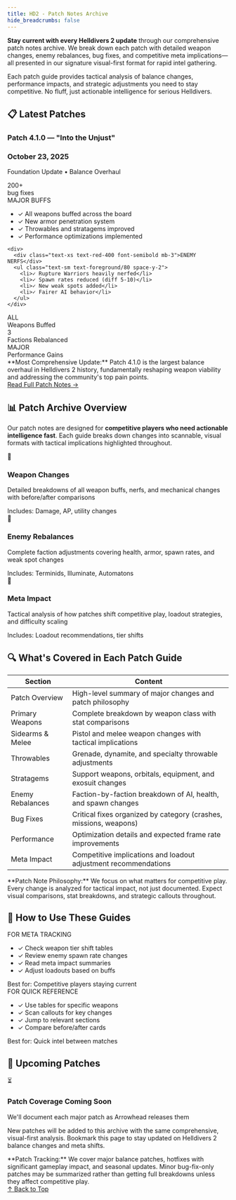 ```yaml
---
title: HD2 - Patch Notes Archive
hide_breadcrumbs: false
---
```



<div class="space-y-6 mb-8">

**Stay current with every Helldivers 2 update** through our comprehensive patch notes archive. We break down each patch with detailed weapon changes, enemy rebalances, bug fixes, and competitive meta implications—all presented in our signature visual-first format for rapid intel gathering.

Each patch guide provides tactical analysis of balance changes, performance impacts, and strategic adjustments you need to stay competitive. No fluff, just actionable intelligence for serious Helldivers.

</div>

<div class="my-12 border-t-2 border-primary/30"></div>

## 📋 Latest Patches

<div class="space-y-6 mb-10">

### Patch 4.1.0 — "Into the Unjust"

<div class="p-8 bg-gradient-to-br from-primary/10 via-card/50 to-primary/5 rounded-lg border-2 border-primary/30 mb-8">
  <div class="flex items-center justify-between mb-6 pb-4 border-b border-primary/20">
    <div>
      <h3 class="text-2xl font-bold text-foreground mb-1">October 23, 2025</h3>
      <p class="text-sm text-foreground/60">Foundation Update • Balance Overhaul</p>
    </div>
    <div class="text-right">
      <div class="text-5xl font-bold text-fs-gold">200+</div>
      <div class="text-xs text-foreground/60">bug fixes</div>
    </div>
  </div>
  
  <div class="grid grid-cols-1 md:grid-cols-2 gap-6 mb-6">
    <div>
      <div class="text-xs text-green-400 font-semibold mb-3">MAJOR BUFFS</div>
      <ul class="text-sm text-foreground/80 space-y-2">
        <li>✓ All weapons buffed across the board</li>
        <li>✓ New armor penetration system</li>
        <li>✓ Throwables and stratagems improved</li>
        <li>✓ Performance optimizations implemented</li>
      </ul>
    </div>
    
    <div>
      <div class="text-xs text-red-400 font-semibold mb-3">ENEMY NERFS</div>
      <ul class="text-sm text-foreground/80 space-y-2">
        <li>✓ Rupture Warriors heavily nerfed</li>
        <li>✓ Spawn rates reduced (diff 5-10)</li>
        <li>✓ New weak spots added</li>
        <li>✓ Fairer AI behavior</li>
      </ul>
    </div>
  </div>
  
  <div class="grid grid-cols-1 md:grid-cols-3 gap-4 mb-6">
    <div class="p-4 bg-card/50 rounded-lg border border-border text-center">
      <div class="text-2xl font-bold text-primary mb-1">ALL</div>
      <div class="text-xs text-foreground/60">Weapons Buffed</div>
    </div>
    <div class="p-4 bg-card/50 rounded-lg border border-border text-center">
      <div class="text-2xl font-bold text-primary mb-1">3</div>
      <div class="text-xs text-foreground/60">Factions Rebalanced</div>
    </div>
    <div class="p-4 bg-card/50 rounded-lg border border-border text-center">
      <div class="text-2xl font-bold text-primary mb-1">MAJOR</div>
      <div class="text-xs text-foreground/60">Performance Gains</div>
    </div>
  </div>
  
  <Callout variant="success">
**Most Comprehensive Update:** Patch 4.1.0 is the largest balance overhaul in Helldivers 2 history, fundamentally reshaping weapon viability and addressing the community's top pain points.
</Callout>

  <div class="mt-6">
    <a 
      href="/helldivers2/patchnotes/410patch" 
      class="inline-flex items-center justify-center whitespace-nowrap rounded-lg text-sm font-medium transition-colors bg-primary/20 hover:bg-primary/30 text-primary px-6 py-3"
    >
      Read Full Patch Notes →
    </a>
  </div>
</div>

</div>

<div class="my-12 border-t-2 border-primary/30"></div>

## 📊 Patch Archive Overview

<div class="space-y-6 mb-8">

Our patch notes are designed for **competitive players who need actionable intelligence fast**. Each guide breaks down changes into scannable, visual formats with tactical implications highlighted throughout.

</div>

<div class="grid grid-cols-1 md:grid-cols-3 gap-4 mb-8">
  <div class="p-6 bg-card/50 rounded-lg border border-border hover:border-primary/50 transition-colors">
    <div class="flex items-center gap-3 mb-3">
      <div class="w-12 h-12 rounded-full bg-primary/20 flex items-center justify-center text-2xl">
        🔫
      </div>
      <h3 class="text-lg font-semibold text-primary">Weapon Changes</h3>
    </div>
    <p class="text-sm text-foreground/80 mb-3">Detailed breakdowns of all weapon buffs, nerfs, and mechanical changes with before/after comparisons</p>
    <div class="text-xs space-y-1">
      <div><span class="text-fs-gold font-semibold">Includes:</span> <span class="text-foreground/70">Damage, AP, utility changes</span></div>
    </div>
  </div>

  <div class="p-6 bg-card/50 rounded-lg border border-border hover:border-primary/50 transition-colors">
    <div class="flex items-center gap-3 mb-3">
      <div class="w-12 h-12 rounded-full bg-primary/20 flex items-center justify-center text-2xl">
        👾
      </div>
      <h3 class="text-lg font-semibold text-primary">Enemy Rebalances</h3>
    </div>
    <p class="text-sm text-foreground/80 mb-3">Complete faction adjustments covering health, armor, spawn rates, and weak spot changes</p>
    <div class="text-xs space-y-1">
      <div><span class="text-fs-gold font-semibold">Includes:</span> <span class="text-foreground/70">Terminids, Illuminate, Automatons</span></div>
    </div>
  </div>

  <div class="p-6 bg-card/50 rounded-lg border border-border hover:border-primary/50 transition-colors">
    <div class="flex items-center gap-3 mb-3">
      <div class="w-12 h-12 rounded-full bg-primary/20 flex items-center justify-center text-2xl">
        🎯
      </div>
      <h3 class="text-lg font-semibold text-primary">Meta Impact</h3>
    </div>
    <p class="text-sm text-foreground/80 mb-3">Tactical analysis of how patches shift competitive play, loadout strategies, and difficulty scaling</p>
    <div class="text-xs space-y-1">
      <div><span class="text-fs-gold font-semibold">Includes:</span> <span class="text-foreground/70">Loadout recommendations, tier shifts</span></div>
    </div>
  </div>
</div>

<div class="my-12 border-t-2 border-primary/30"></div>

## 🔍 What's Covered in Each Patch Guide

<div class="overflow-x-auto mb-8">
  <table class="w-full text-sm">
    <thead>
      <tr class="border-b-2 border-primary/30">
        <th class="text-left p-3 text-primary font-semibold">Section</th>
        <th class="text-left p-3 text-primary font-semibold">Content</th>
      </tr>
    </thead>
    <tbody>
      <tr class="border-b border-border/50 hover:bg-card/30 transition-colors">
        <td class="p-3 font-medium text-foreground">Patch Overview</td>
        <td class="p-3 text-foreground/80">High-level summary of major changes and patch philosophy</td>
      </tr>
      <tr class="border-b border-border/50 hover:bg-card/30 transition-colors">
        <td class="p-3 font-medium text-foreground">Primary Weapons</td>
        <td class="p-3 text-foreground/80">Complete breakdown by weapon class with stat comparisons</td>
      </tr>
      <tr class="border-b border-border/50 hover:bg-card/30 transition-colors">
        <td class="p-3 font-medium text-foreground">Sidearms & Melee</td>
        <td class="p-3 text-foreground/80">Pistol and melee weapon changes with tactical implications</td>
      </tr>
      <tr class="border-b border-border/50 hover:bg-card/30 transition-colors">
        <td class="p-3 font-medium text-foreground">Throwables</td>
        <td class="p-3 text-foreground/80">Grenade, dynamite, and specialty throwable adjustments</td>
      </tr>
      <tr class="border-b border-border/50 hover:bg-card/30 transition-colors">
        <td class="p-3 font-medium text-foreground">Stratagems</td>
        <td class="p-3 text-foreground/80">Support weapons, orbitals, equipment, and exosuit changes</td>
      </tr>
      <tr class="border-b border-border/50 hover:bg-card/30 transition-colors">
        <td class="p-3 font-medium text-foreground">Enemy Rebalances</td>
        <td class="p-3 text-foreground/80">Faction-by-faction breakdown of AI, health, and spawn changes</td>
      </tr>
      <tr class="border-b border-border/50 hover:bg-card/30 transition-colors">
        <td class="p-3 font-medium text-foreground">Bug Fixes</td>
        <td class="p-3 text-foreground/80">Critical fixes organized by category (crashes, missions, weapons)</td>
      </tr>
      <tr class="border-b border-border/50 hover:bg-card/30 transition-colors">
        <td class="p-3 font-medium text-foreground">Performance</td>
        <td class="p-3 text-foreground/80">Optimization details and expected frame rate improvements</td>
      </tr>
      <tr class="border-b border-border/50 hover:bg-card/30 transition-colors">
        <td class="p-3 font-medium text-foreground">Meta Impact</td>
        <td class="p-3 text-foreground/80">Competitive implications and loadout adjustment recommendations</td>
      </tr>
    </tbody>
  </table>
</div>

<Callout variant="tip">
**Patch Note Philosophy:** We focus on what matters for competitive play. Every change is analyzed for tactical impact, not just documented. Expect visual comparisons, stat breakdowns, and strategic callouts throughout.
</Callout>

<div class="my-12 border-t-2 border-primary/30"></div>

## 🎯 How to Use These Guides

<div class="grid grid-cols-1 md:grid-cols-2 gap-6 mb-8">
  <div class="p-6 bg-card/50 rounded-lg border-l-4 border-primary">
    <div class="text-xs text-primary font-semibold mb-3">FOR META TRACKING</div>
    <ul class="text-sm space-y-2 text-foreground/80 mb-4">
      <li>✓ Check weapon tier shift tables</li>
      <li>✓ Review enemy spawn rate changes</li>
      <li>✓ Read meta impact summaries</li>
      <li>✓ Adjust loadouts based on buffs</li>
    </ul>
    <div class="text-xs px-3 py-2 bg-primary/10 rounded text-primary">
      Best for: Competitive players staying current
    </div>
  </div>

  <div class="p-6 bg-card/50 rounded-lg border-l-4 border-primary">
    <div class="text-xs text-primary font-semibold mb-3">FOR QUICK REFERENCE</div>
    <ul class="text-sm space-y-2 text-foreground/80 mb-4">
      <li>✓ Use tables for specific weapons</li>
      <li>✓ Scan callouts for key changes</li>
      <li>✓ Jump to relevant sections</li>
      <li>✓ Compare before/after cards</li>
    </ul>
    <div class="text-xs px-3 py-2 bg-primary/10 rounded text-primary">
      Best for: Quick intel between matches
    </div>
  </div>
</div>

<div class="my-12 border-t-2 border-primary/30"></div>

## 📅 Upcoming Patches

<div class="p-6 bg-card/50 rounded-lg border border-border mb-8">
  <div class="flex items-center gap-3 mb-4">
    <div class="w-12 h-12 rounded-full bg-primary/20 flex items-center justify-center text-2xl">
      ⏳
    </div>
    <div>
      <h3 class="text-lg font-semibold text-primary">Patch Coverage Coming Soon</h3>
      <p class="text-sm text-foreground/60">We'll document each major patch as Arrowhead releases them</p>
    </div>
  </div>
  <p class="text-sm text-foreground/80">
    New patches will be added to this archive with the same comprehensive, visual-first analysis. Bookmark this page to stay updated on Helldivers 2 balance changes and meta shifts.
  </p>
</div>

<Callout variant="info">
**Patch Tracking:** We cover major balance patches, hotfixes with significant gameplay impact, and seasonal updates. Minor bug-fix-only patches may be summarized rather than getting full breakdowns unless they affect competitive play.
</Callout>

<div class="text-center mt-16 mb-8">
  <a 
    href="#" 
    class="inline-flex items-center gap-2 px-8 py-3 text-sm font-semibold rounded-md bg-primary/20 hover:bg-primary/30 text-primary transition-colors"
  >
    ↑ Back to Top
  </a>
</div>